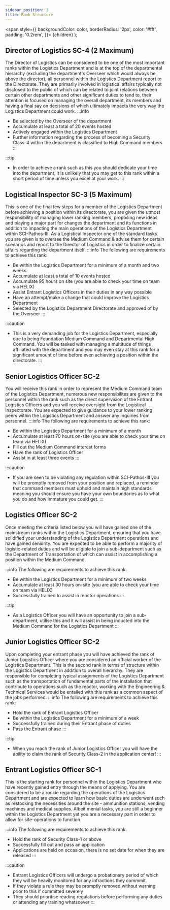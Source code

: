 ```yaml
---
sidebar_position: 3
title: Rank Structure
---
```


<span
style={{
      backgroundColor: color,
      borderRadius: '2px',
      color: '#fff',
      padding: '0.2rem',
    }}>
{children}
</span>
);

## Director of Logistics <Highlight color="#e13238">SC-4</Highlight> (2 Maximum)
The Director of Logistics can be considered to be one of the most important ranks within the Logistics Department and is at the top of the departmental hierarchy (excluding the department's Overseer which would always be above the director), all personnel within the Logistics Department report to the Directorate. They are primarily involved in logistical affairs typically not disclosed to the public of which can be related to joint relations between certain other departments and other significant duties to tend to, their attention is focused on managing the overall department, its members and having a final say on decisions of which ultimately impacts the very way the Logistics Department could work.
:::info
- Be selected by the Overseer of the department
- Accumulate at least a total of 20 events hosted
- Actively engaged within the Logistics Department
- Further information regarding the process of becoming a Security Class-4 within the department is classified to High Command members
:::

:::tip
- In order to achieve a rank such as this you should dedicate your time into the department, it is unlikely that you may get to this rank within a short period of time unless you excel at your work.
:::

## Logistical Inspector <Highlight color="#0084ff">SC-3</Highlight> (5 Maximum)
This is one of the final few steps for a member of the Logistics Department before achieving a position within its directorate, you are given the utmost responsibility of managing lower ranking members, proposing new ideas and playing a major part for changes the department and its functions in addition to impacting the main operations of the Logistics Department within SCI-Pathos-III. As a Logistical Inspector one of the standard tasks you are given is to oversee the Medium Command & advise them for certain scenarios and report to the Director of Logistics in order to finalize certain affairs regarding the department itself.
:::info
The following are requirements to achieve this rank:
- Be within the Logistics Department for a minimum of a month and two weeks
- Accumulate at least a total of 10 events hosted
- Accumulate 95 hours on site (you are able to check your time on team via HELIX)
- Assist Entrant Logistics Officers in their duties in any way possible
- Have an attempt/make a change that could improve the Logistics Department
- Selected by the Logistics Department Directorate and approved of by the Overseer
:::

:::caution
- This is a very demanding job for the Logistics Department, especially due to being Foundation Medium Command and Departmental High Command. You will be tasked with managing a multitude of things affiliated with the department and you may even stay at this rank for a significant amount of time before even achieving a position within the directorate.
:::

## Senior Logistics Officer <Highlight color="#3dae72">SC-2</Highlight>
You will receive this rank in order to represent the Medium Command team of the Logistics Department, numerous new responsibilites are given to the personnel within the rank such as the direct supervision of the Entrant Logistics Officers and you will receive oversight from the Logistical Inspectorate. You are expected to give guidance to your lower ranking peers within the Logistics Department and answer any inquiries from personnel.
:::info
The following are requirements to achieve this rank:
- Be within the Logistics Department for a minimum of a month
- Accumulate at least 70 hours on-site (you are able to check your time on team via HELIX)
- Fill out the Medium Command interest forms
- Have the rank of Logistics Officer
- Assist in at least three events
:::

:::caution
- If you are seen to be violating any regulation within SCI-Pathos-III you will be promptly removed from your position and replaced, a reminder that command members must uphold and maintain high standards meaning you should ensure you have your own boundaries as to what you do and how immature you could get.
:::

## Logistics Officer <Highlight color="#3dae72">SC-2</Highlight>
Once meeting the criteria listed below you will have gained one of the mainstream ranks within the Logistics Department, ensuring that you have solidified your understanding of the Logistics Department operations and have gained seniority. You are expected to be able to perform a majority of logistic-related duties and will be eligible to join a sub-department such as the Department of Transportation of which can assist in accomplishing a position within the Medium Command.

:::info
The following are requirements to achieve this rank:
- Be within the Logistics Department for a minimum of two weeks
- Accumulate at least 30 hours on-site (you are able to check your time on team via HELIX)
- Successfully trained to assist in reactor operations
:::

:::tip
- As a Logistics Officer you will have an opportunity to join a sub-department, utilise this and it will assist in being inducted into the Medium Command for the Logistics Department
:::

## Junior Logistics Officer <Highlight color="#3dae72">SC-2</Highlight>
Upon completing your entrant phase you will have achieved the rank of Junior Logistics Officer where you are considered an official worker of the Logistics Department. This is the second rank in terms of structure within the Logistics Department in addition to overall hierarchy. They are responsible for completing typical assignments of the Logistics Department such as the transportation of fundamental parts of the installation that contribute to operations such as the reactor, working with the Engineering & Technical Services would be entailed with this rank as a common aspect of the jobs performed.
:::info
The following are requirements to achieve this rank:
- Hold the rank of Entrant Logistics Officer
- Be within the Logistics Department for a minimum of a week
- Successfully trained during their Entrant phase of duties
- Pass the Entrant phase
:::

:::tip
- When you reach the rank of Junior Logistics Officer you will have the ability to claim the rank of Security Class-2 in the application center!
:::

## Entrant Logistics Officer <Highlight color="#adecd0">SC-1</Highlight>
This is the starting rank for personnel within the Logistics Department who have recently gained entry through the means of applying. You are considered to be a rookie regarding the operations of the Logistics Department and are expected to learn how basic duties are underwent such as restocking the necessities around the site - ammunition stations, vending machines and medical supplies. Albeit menial tasks, you are still a beginner within the Logistics Department yet you are a necessary part in order to allow for site-operations to function.

:::info
The following are requirements to achieve this rank:
- Hold the rank of Security Class-1 or above
- Successfully fill out and pass an application
- Applications are held on occasion, there is no set date for when they are released
:::

:::caution
- Entrant Logistics Officers will undergo a probationary period of which they will be heavily monitored for any infractions they commmit.
- If they violate a rule they may be promptly removed without warning prior to this if committed severely
- They should prioritise reading regulations before performing any duties or attending any training whatsoever
:::
